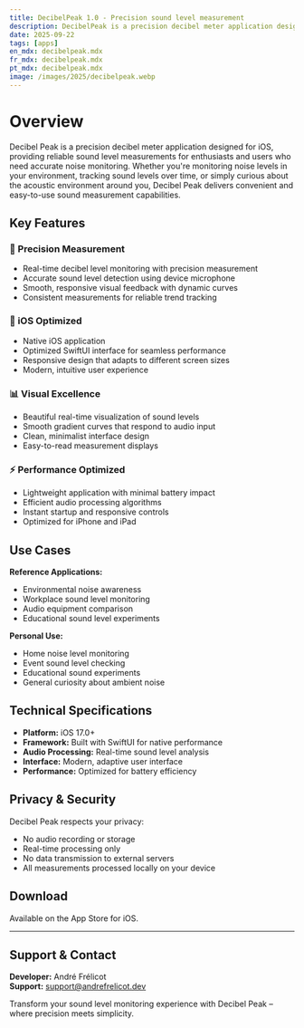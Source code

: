 ```yaml
---
title: DecibelPeak 1.0 - Precision sound level measurement
description: DecibelPeak is a precision decibel meter application designed for iOS, providing reliable sound level measurements for enthusiasts and users who need accurate noise monitoring.
date: 2025-09-22
tags: [apps]
en_mdx: decibelpeak.mdx
fr_mdx: decibelpeak.mdx
pt_mdx: decibelpeak.mdx
image: /images/2025/decibelpeak.webp
---
```


<ThemeImage
  lightSrc="/images/2025/decibelpeak.webp"
  darkSrc="/images/2025/decibelpeak.webp"
  alt="Decibel Peak App Screenshot"
  width={800}
  height={600}
/>

# Overview

Decibel Peak is a precision decibel meter application designed for iOS, providing reliable sound level measurements for enthusiasts and users who need accurate noise monitoring. Whether you're monitoring noise levels in your environment, tracking sound levels over time, or simply curious about the acoustic environment around you, Decibel Peak delivers convenient and easy-to-use sound measurement capabilities.

## Key Features

### 🎯 Precision Measurement
- Real-time decibel level monitoring with precision measurement
- Accurate sound level detection using device microphone
- Smooth, responsive visual feedback with dynamic curves
- Consistent measurements for reliable trend tracking

### 📱 iOS Optimized
- Native iOS application
- Optimized SwiftUI interface for seamless performance
- Responsive design that adapts to different screen sizes
- Modern, intuitive user experience

### 📊 Visual Excellence
- Beautiful real-time visualization of sound levels
- Smooth gradient curves that respond to audio input
- Clean, minimalist interface design
- Easy-to-read measurement displays

### ⚡ Performance Optimized
- Lightweight application with minimal battery impact
- Efficient audio processing algorithms
- Instant startup and responsive controls
- Optimized for iPhone and iPad

## Use Cases

**Reference Applications:**
- Environmental noise awareness  
- Workplace sound level monitoring  
- Audio equipment comparison  
- Educational sound level experiments  

**Personal Use:**
- Home noise level monitoring  
- Event sound level checking  
- Educational sound experiments  
- General curiosity about ambient noise  

## Technical Specifications

- **Platform:** iOS 17.0+  
- **Framework:** Built with SwiftUI for native performance  
- **Audio Processing:** Real-time sound level analysis  
- **Interface:** Modern, adaptive user interface  
- **Performance:** Optimized for battery efficiency  

## Privacy & Security

Decibel Peak respects your privacy:  
- No audio recording or storage  
- Real-time processing only  
- No data transmission to external servers  
- All measurements processed locally on your device  

## Download

Available on the App Store for iOS.  

---

## Support & Contact
**Developer:** André Frélicot  
**Support:** support@andrefrelicot.dev  

Transform your sound level monitoring experience with Decibel Peak – where precision meets simplicity.
